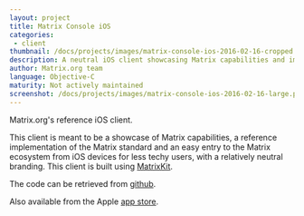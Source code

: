 ```yaml
---
layout: project
title: Matrix Console iOS
categories: 
 - client
thumbnail: /docs/projects/images/matrix-console-ios-2016-02-16-cropped.png
description: A neutral iOS client showcasing Matrix capabilities and implementation.
author: Matrix.org team
language: Objective-C
maturity: Not actively maintained
screenshot: /docs/projects/images/matrix-console-ios-2016-02-16-large.png
---
```


Matrix.org's reference iOS client.

This client is meant to be a showcase of Matrix capabilities, a reference implementation of the Matrix standard and an easy entry to the Matrix ecosystem from iOS devices for less techy users,  with a relatively neutral branding. This client is built using [MatrixKit](https://matrix.org/blog/project/matrix-ios-matrixkit/).

The code can be retrieved from [github](https://github.com/matrix-org/matrix-ios-console).

Also available from the Apple [app store](https://itunes.apple.com/gb/app/matrix-console/id970074271?mt=8).
